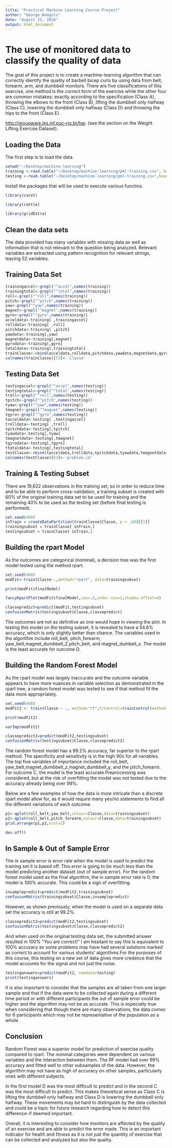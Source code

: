 ```yaml
---
title: "Practical Machine Learning Course Project"
author: "George Wangolo"
date: "August 22, 2016"
output: html_document
---
```

# The use of monitored data to classify the quality of data

The goal of this project is to create a machine-learning algorithm that can correctly identify the quality of barbell bicep curls by using data from belt, forearm, arm, and dumbbell monitors. There are five classifications of this exercise, one method is the correct form of the exercise while the other four are common mistakes: exactly according to the specification (Class A), throwing the elbows to the front (Class B), lifting the dumbbell only halfway (Class C), lowering the dumbbell only halfway (Class D) and throwing the hips to the front (Class E).

<http://groupware.les.inf.puc-rio.br/har>. (see the section on the Weight Lifting Exercise Dataset).

## Loading the Data

The first step is to load the data.

```r
setwd("~/Desktop/machine-learning")
training <-read.table("~/Desktop/machine-learning/pml-training.csv", header=TRUE, sep=",")
testing <-read.table("~/Desktop/machine-learning/pml-training.csv",header=TRUE, sep=",")
```

Install the packages that will be used to execute various functins.
```r
library(caret)
```

```r
library(rattle)
```

```r
library(gridExtra)
```


## Clean the data sets
The data provided has many variables with missing data as well as information that is not relevant to the question being analyzed. Relevant variables are extracted using pattern recognition for relevant strings, leaving 52 variables.

## Training Data Set
```r
trainingaccel<-grepl("^accel",names(training))
trainingtotal<-grepl("^total",names(training))
roll<-grepl("^roll",names(training))
pitch<-grepl("^pitch",names(training))
yaw<-grepl("^yaw",names(training))
magnet<-grepl("^magnet",names(training))
gyro<-grepl("^gyro",names(training))
acceldata<-training[ ,trainingaccel]
rolldata<-training[ ,roll]
pitchdata<-training[ ,pitch]
yawdata<-training[,yaw]
magnetdata<-training[,magnet]
gyrodata<-training[,gyro]
totaldata<-training[,trainingtotal]
trainClasse<-cbind(acceldata,rolldata,pitchdata,yawdata,magnetdata,gyrodata,totaldata,training[ ,160])
colnames(trainClasse)[53]<-'Classe'
```

## Testing Data Set
```r
testingaccel<-grepl("^accel",names(testing))
testingtotal<-grepl("^total",names(testing))
troll<-grepl("^roll",names(testing))
tpitch<-grepl("^pitch",names(testing))
tyaw<-grepl("^yaw",names(testing))
tmagnet<-grepl("^magnet",names(testing))
tgyro<-grepl("^gyro",names(testing))
tacceldata<-testing[ ,testingaccel]
trolldata<-testing[ ,troll]
tpitchdata<-testing[,tpitch]
tyawdata<-testing[,tyaw]
tmagnetdata<-testing[,tmagnet]
tgyrodata<-testing[,tgyro]
ttotaldata<-testing[,testingtotal]
testClasse<-cbind(tacceldata,trolldata,tpitchdata,tyawdata,tmagnetdata,tgyrodata,ttotaldata,testing[ ,160])
colnames(testClasse)[53]<-'problem.id'
```

## Training & Testing Subset
There are 19,622 observations in the training set, so in order to reduce time and to be able to perform cross-validation, a training subset is created with 60% of the original training data set to be used for training and the remaining 40% to be used as the testing set (before final testing is performed).

```r
set.seed(400)
inTrain = createDataPartition(trainClasse$Classe, p = .60)[[1]]
trainingsubset = trainClasse[ inTrain,]
testingsubset = trainClasse[-inTrain,]
```

## Building the rpart Model
As the outcomes are categorical (nominal), a decision tree was the first model tested using the method rpart.
```r
set.seed(400)
modFit<-train(Classe~.,method="rpart", data=trainingsubset)
```

```r
print(modFit$finalModel)
```

```r
fancyRpartPlot(modFit$finalModel,cex=.5,under.cex=1,shadow.offset=0)
```

```r
classepredict=predict(modFit,testingsubset)
confusionMatrix(testingsubset$Classe,classepredict)
```

The outcomes are not as definitive as one would hope in viewing the plot. In testing this model on the testing subset, it is revealed to have a 54.6% accuracy, which is only slightly better than chance. The variables used in the algorithm include roll_belt, pitch_forearm, yaw_belt,magnet_dumbbell_Z,pitch_belt, and magnet_dumbell_x. The model is the least accurate for outcome D.

## Building the Random Forest Model
As the rpart model was largely inaccurate and the outcome variable appears to have more nuances in variable selection as demonstrated in the rpart tree, a random forest model was tested to see if that method fit the data more appropriately.
```r
set.seed(400)
modFit2 <- train(Classe ~ ., method="rf",trControl=trainControl(method = "cv", number = 4), data=trainingsubset)
```


```r
print(modFit2)
```

```r
varImp(modFit2)
```

```r
classepredict2=predict(modFit2,testingsubset)
confusionMatrix(testingsubset$Classe,classepredict2)
```

The random forest model has a 99.2% accuracy, far superior to the rpart method. The specificity and sensitivity is in the high 90s for all variables. The top five variables of importance included the roll_belt, yaw_belt,magnet_dumbbell_z,magnet_dumbbell_y, and the pitch_forearm. For outcome C, the model is the least accurate.Preprocessing was considered, but at the risk of overfitting the model was not tested due to the accuracy already being over 99%.

Below are a few examples of how the data is more intricate than a discrete rpart model allow for, as it would require many yes/no statements to find all the different variations of each outcome.

```r
p1<-qplot(roll_belt,yaw_belt,colour=Classe,data=trainingsubset)
p2<-qplot(roll_belt,pitch_forearm,colour=Classe,data=trainingsubset)
grid.arrange(p1,p2,ncol=2)
```

```r
dev.off()
```

## In Sample & Out of Sample Error
The in sample error is error rate when the model is used to predict the training set it is based off. This error is going to be much less than the model predicting another dataset (out of sample error). For the random forest model used as the final algorithm, the in sample error rate is 0; the model is 100% accurate. This could be a sign of overfitting.

```r
insamplepredict=predict(modFit2,trainingsubset)
confusionMatrix(trainingsubset$Classe,insamplepredict)
```

However, as shown previously, when the model is used on a separate data set the accuracy is still at 99.2%.

```r
classepredict2=predict(modFit2,testingsubset)
confusionMatrix(testingsubset$Classe,classepredict2)
```

And when used on the original testing data set, the submitted answer resulted in 100% “You are correct!” I am hesitant to say this is equivalent to 100% accuracy as some problems may have had several solutions marked as correct to account for various students’ algorithms.For the purposes of this course, this testing on a new set of data gives more credence that the model accounts for the signal and not just the noise.

```r
testinganswers=predict(modFit2, newdata=testing)
print(testinganswers)
```

It is also important to consider that the samples are all taken from one larger sample and that if the data were to be collected again during a different time period or with different participants the out of sample error could be higher and the algorithm may not be as accurate. This is especially true when considering that though there are many observations, the data comes for 6 participants which may not be representative of the population as a whole.

## Conclusion

Random Forest was a superior model for prediction of exercise quality compared to rpart. The nominal categories were dependent on various variables and the interaction between them. The RF model had over 99% accuracy and fitted well to other subsamples of the data. However, the algorithm may not have as high of accuracy on other samples, particularly ones with different subjects.

In the first model D was the most difficult to predict and in the second C was the most difficult to predict. This makes theoretical sense as Class C is lifting the dumbbell only halfway and Class D is lowering the dumbbell only halfway. These movements may be hard to distinguish by the data collected and could be a topic for future research regarding how to detect this difference-if deemed important.

Overall, it is interesting to consider how monitors are affected by the quality of an exercise and are able to predict the error made. This is an important indicator for health and fitness as it is not just the quantity of exercise that can be collected and analyzed but also the quality.
